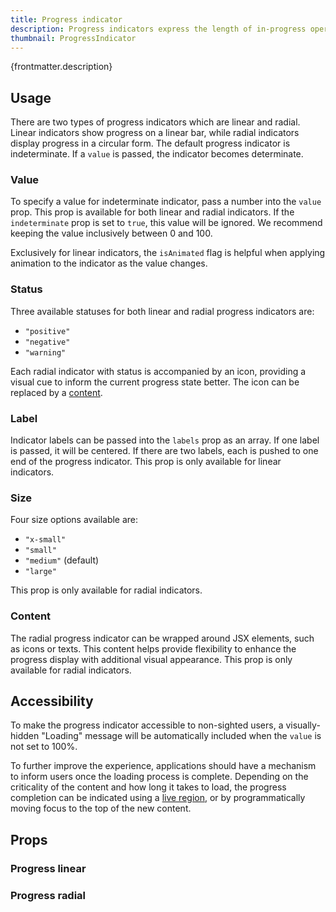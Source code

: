 ```yaml
---
title: Progress indicator
description: Progress indicators express the length of in-progress operations.
thumbnail: ProgressIndicator
---
```


<p>{frontmatter.description}</p>

## Usage

There are two types of progress indicators which are linear and radial. Linear indicators show progress on a linear bar, while radial indicators display progress in a circular form. The default progress indicator is indeterminate. If a `value` is passed, the indicator becomes determinate.

<LiveExample src='ProgressLinear.main.jsx' truncate={false}>
  <AllExamples.ProgressLinearMainExample client:load />
</LiveExample>

<LiveExample src='ProgressRadial.main.jsx' truncate={false}>
  <AllExamples.ProgressRadialMainExample client:load />
</LiveExample>

### Value

To specify a value for indeterminate indicator, pass a number into the `value` prop. This prop is available for both linear and radial indicators. If the `indeterminate` prop is set to `true`, this value will be ignored. We recommend keeping the value inclusively between 0 and 100.

<LiveExample src='ProgressLinear.value.jsx' truncate={false}>
  <AllExamples.ProgressLinearValueExample client:load />
</LiveExample>

<LiveExample src='ProgressRadial.value.jsx' truncate={false}>
  <AllExamples.ProgressRadialValueExample client:load />
</LiveExample>

Exclusively for linear indicators, the `isAnimated` flag is helpful when applying animation to the indicator as the value changes.

<LiveExample src='ProgressLinear.isAnimated.jsx'>
  <AllExamples.ProgressLinearAnimatedExample client:load />
</LiveExample>

### Status

Three available statuses for both linear and radial progress indicators are:

- `"positive"`
- `"negative"`
- `"warning"`

<LiveExample src='ProgressLinear.status.jsx'>
  <AllExamples.ProgressLinearStatusExample client:load />
</LiveExample>

Each radial indicator with status is accompanied by an icon, providing a visual cue to inform the current progress state better. The icon can be replaced by a [content](#content).

<LiveExample src='ProgressRadial.status.jsx'>
  <AllExamples.ProgressRadialStatusExample client:load />
</LiveExample>

### Label

Indicator labels can be passed into the `labels` prop as an array. If one label is passed, it will be centered. If there are two labels, each is pushed to one end of the progress indicator. This prop is only available for linear indicators.

<LiveExample src='ProgressLinear.label.jsx'>
  <AllExamples.ProgressLinearLabelExample client:load />
</LiveExample>

### Size

Four size options available are:

- `"x-small"`
- `"small"`
- `"medium"` (default)
- `"large"`

This prop is only available for radial indicators.

<LiveExample src='ProgressRadial.size.jsx'>
  <AllExamples.ProgressRadialSizeExample client:load />
</LiveExample>

### Content

The radial progress indicator can be wrapped around JSX elements, such as icons or texts. This content helps provide flexibility to enhance the progress display with additional visual appearance. This prop is only available for radial indicators.

<LiveExample src='ProgressRadial.content.jsx'>
  <AllExamples.ProgressRadialContentExample client:load />
</LiveExample>

## Accessibility

To make the progress indicator accessible to non-sighted users, a visually-hidden "Loading" message will be automatically included when the `value` is not set to 100%.

To further improve the experience, applications should have a mechanism to inform users once the loading process is complete. Depending on the criticality of the content and how long it takes to load, the progress completion can be indicated using a [live region](https://developer.mozilla.org/en-US/docs/Web/Accessibility/ARIA/ARIA_Live_Regions), or by programmatically moving focus to the top of the new content.

## Props

### Progress linear

<PropsTable path='@itwin/itwinui-react/esm/core/ProgressIndicators/ProgressLinear.d.ts' />

### Progress radial

<PropsTable path='@itwin/itwinui-react/esm/core/ProgressIndicators/ProgressRadial.d.ts' />
